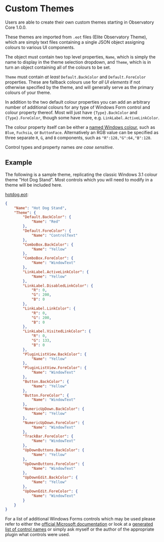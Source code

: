 # Custom Themes

Users are able to create their own custom themes starting in Observatory Core 1.0.0.

These themes are imported from `.eot` files (Elite Observatory Theme), which are simply text files containing a single JSON object assigning colours to various UI components.

The object must contain two top level properties, `Name`, which is simply the name to display in the theme selection dropdown, and `Theme`, which is in turn an object containing all of the colours to be set.

`Theme` must contain *at least* `Default.BackColor` and `Default.ForeColor` properties. These are fallback colours use for *all UI elements* if not otherwise specified by the theme, and will generally serve as the primary colours of your theme.

In addition to the two default colour properties you can add an arbitrary number of additional colours for any type of Windows Form control and colour property thereof. Most will just have `{Type}.BackColor` and `{Type}.ForeColor`, though some have more, e.g. `LinkLabel.ActiveLinkColor`.

The colour property itself can be either a [named Windows colour](https://learn.microsoft.com/en-us/dotnet/api/system.windows.media.colors?view=windowsdesktop-8.0), such as `Blue`, `Fuchsia`, or `ButtonFace`. Alternatively an RGB value can be specified as three separate `R`, `G`, and `B` components, such as `"R":128,"G":64,"B":128`.

Control types and property names *are case sensitive*.

## Example

The following is a sample theme, replicating the classic Windows 3.1 colour theme "Hot Dog Stand". Most controls which you will need to modify in a theme will be included here.

[hotdog.eot](/hotdog.eot):
```json
{
    "Name": "Hot Dog Stand",
    "Theme": {
        "Default.BackColor": {
            "Name": "Red"
        },
        "Default.ForeColor": {
            "Name": "ControlText"
        },
        "ComboBox.BackColor": {
            "Name": "Yellow"
        },
        "ComboBox.ForeColor": {
            "Name": "WindowText"
        },
        "LinkLabel.ActiveLinkColor": {
            "Name": "Yellow"
        },
        "LinkLabel.DisabledLinkColor": {
            "R": 0,
            "G": 200,
            "B": 0
        },
        "LinkLabel.LinkColor": {
            "R": 0,
            "G": 200,
            "B": 0
        },
        "LinkLabel.VisitedLinkColor": {
            "R": 0,
            "G": 133,
            "B": 0
        },
        "PluginListView.BackColor": {
            "Name": "Yellow"
        },
        "PluginListView.ForeColor": {
            "Name": "WindowText"
        },
        "Button.BackColor": {
            "Name": "Yellow"
        },
        "Button.ForeColor": {
            "Name": "WindowText"
        },
        "NumericUpDown.BackColor": {
            "Name": "Yellow"
        },
        "NumericUpDown.ForeColor": {
            "Name": "WindowText"
        },
        "TrackBar.ForeColor": {
            "Name": "WindowText"
        },
        "UpDownButtons.BackColor": {
            "Name": "Yellow"
        },
        "UpDownButtons.ForeColor": {
            "Name": "WindowText"
        },
        "UpDownEdit.BackColor": {
            "Name": "Yellow"
        },
        "UpDownEdit.ForeColor": {
            "Name": "WindowText"
        }
    }
}

```

For a list of additional Windows Forms controls which may be used please refer to either the [official Microsoft documentation](https://learn.microsoft.com/en-us/dotnet/desktop/winforms/controls/controls-to-use-on-windows-forms) or look at a [generated list of control names](themes/themes-controllist.mdx) or simply ask myself or the author of the appropriate plugin what controls were used.